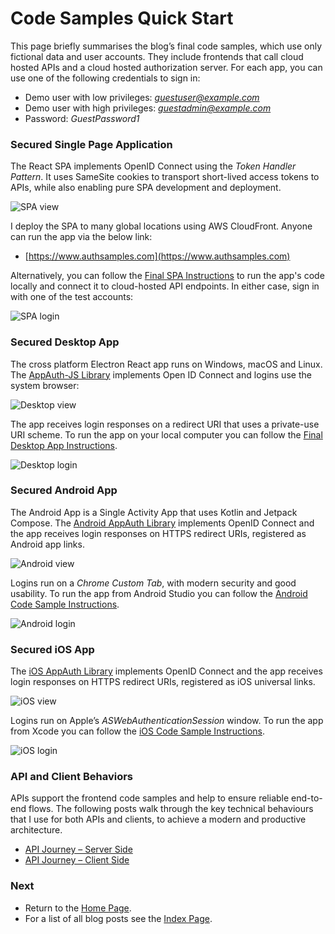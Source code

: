 # Code Samples Quick Start

This page briefly summarises the blog’s final code samples, which use only fictional data and user accounts. They include frontends that call cloud hosted APIs and a cloud hosted authorization server. For each app, you can use one of the following credentials to sign in:

- Demo user with low privileges: *guestuser@example.com*
- Demo user with high privileges: *guestadmin@example.com*
- Password: *GuestPassword1*

### Secured Single Page Application

The React SPA implements OpenID Connect using the *Token Handler Pattern*. It uses SameSite cookies to transport short-lived access tokens to APIs, while also enabling pure SPA development and deployment.

![SPA view](../images/3/spa-view.jpg?v=20240713)

I deploy the SPA to many global locations using AWS CloudFront. Anyone can run the app via the below link:

- [https://www.authsamples.com](https://www.authsamples.com)

Alternatively, you can follow the <a href='how-to-run-the-react-js-spa.mdx'>Final SPA Instructions</a> to run the app's code locally and connect it to cloud-hosted API endpoints. In either case, sign in with one of the test accounts:

![SPA login](../images/3/spa-login.jpg?v=20240713)

### Secured Desktop App

The cross platform Electron React app runs on Windows, macOS and Linux. The [AppAuth-JS Library](https://github.com/openid/AppAuth-JS) implements Open ID Connect and logins use the system browser:

![Desktop view](../images/3/desktop-view.jpg?v=20240925)

The app receives login responses on a redirect URI that uses a private-use URI scheme. To run the app on your local computer you can follow the <a href='final-desktop-sample-overview.mdx'>Final Desktop App Instructions</a>.

![Desktop login](../images/3/desktop-login.jpg)

### Secured Android App

The Android App is a Single Activity App that uses Kotlin and Jetpack Compose. The [Android AppAuth Library](https://github.com/openid/AppAuth-Android) implements OpenID Connect and the app receives login responses on HTTPS redirect URIs, registered as Android app links.

<div className='smallimage'>
    <img src='../images/3/android-view.jpg?v=20240912' alt='Android view' />
</div>

Logins run on a *Chrome Custom Tab*, with modern security and good usability. To run the app from Android Studio you can follow the <a href='basicandroidapp-execution.mdx'>Android Code Sample Instructions</a>.

<div className='smallimage'>
    <img src='../images/3/android-login.jpg?v=20240912' alt='Android login' />
</div>

### Secured iOS App

The [iOS AppAuth Library](https://github.com/openid/AppAuth-iOS) implements OpenID Connect and the app receives login responses on HTTPS redirect URIs, registered as iOS universal links.

<div className='smallimage'>
    <img src='../images/3/ios-view.jpg?v=20240713' alt='iOS view' />
</div>

Logins run on Apple’s *ASWebAuthenticationSession* window. To run the app from Xcode you can follow the <a href='how-to-run-the-ios-code-sample.mdx'>iOS Code Sample Instructions</a>.

<div className='smallimage'>
    <img src='../images/3/ios-login.jpg?v=20240713' alt='iOS login' />
</div>

### API and Client Behaviors

APIs support the frontend code samples and help to ensure reliable end-to-end flows. The following posts walk through the key technical behaviours that I use for both APIs and clients, to achieve a modern and productive architecture.

- <a href='api-journey-server-side.mdx'>API Journey – Server Side</a>
- <a href='api-journey-client-side.mdx'>API Journey – Client Side</a>

### Next

- Return to the <a href='home.mdx'>Home Page</a>.
- For a list of all blog posts see the <a href='index.mdx'>Index Page</a>.
